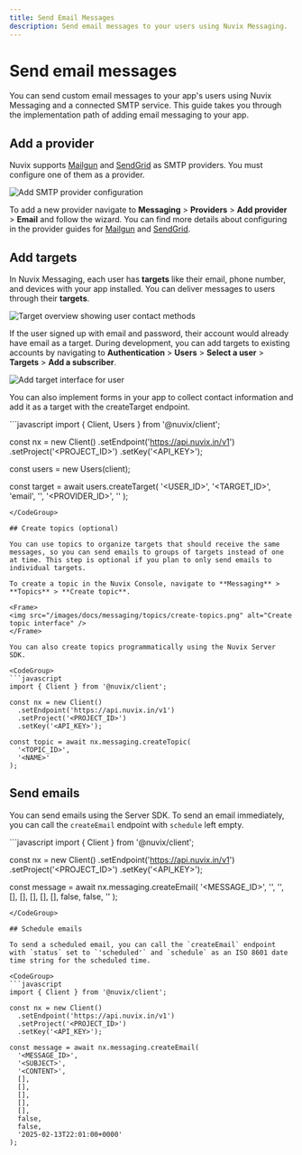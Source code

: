 ```yaml
---
title: Send Email Messages
description: Send email messages to your users using Nuvix Messaging.
---
```


# Send email messages

You can send custom email messages to your app's users using Nuvix Messaging and a connected SMTP service. This guide takes you through the implementation path of adding email messaging to your app.

## Add a provider

Nuvix supports [Mailgun](/products/messaging/mailgun) and [SendGrid](/products/messaging/sendgrid) as SMTP providers. You must configure one of them as a provider.

<Frame>
<img src="/images/docs/messaging/providers/mailgun/add-mailgun.png" alt="Add SMTP provider configuration" />
</Frame>

To add a new provider navigate to **Messaging** > **Providers** > **Add provider** > **Email** and follow the wizard. You can find more details about configuring in the provider guides for [Mailgun](/products/messaging/mailgun#configure-provider) and [SendGrid](/products/messaging/sendgrid#configure-provider).

## Add targets

In Nuvix Messaging, each user has **targets** like their email, phone number, and devices with your app installed. You can deliver messages to users through their **targets**.

<Frame>
<img src="/images/docs/messaging/targets/target-overview.png" alt="Target overview showing user contact methods" />
</Frame>

If the user signed up with email and password, their account would already have email as a target. During development, you can add targets to existing accounts by navigating to **Authentication** > **Users** > **Select a user** > **Targets** > **Add a subscriber**.

<Frame>
<img src="/images/docs/messaging/targets/add-targets.png" alt="Add target interface for user" />
</Frame>

You can also implement forms in your app to collect contact information and add it as a target with the createTarget endpoint.

<CodeGroup>
```javascript
import { Client, Users } from '@nuvix/client';

const nx = new Client()
  .setEndpoint('https://api.nuvix.in/v1')
  .setProject('<PROJECT_ID>')
  .setKey('<API_KEY>');

const users = new Users(client);

const target = await users.createTarget(
  '<USER_ID>',
  '<TARGET_ID>',
  'email',
  '<IDENTIFIER>',
  '<PROVIDER_ID>',
  '<NAME>'
);
```
</CodeGroup>

## Create topics (optional)

You can use topics to organize targets that should receive the same messages, so you can send emails to groups of targets instead of one at time. This step is optional if you plan to only send emails to individual targets.

To create a topic in the Nuvix Console, navigate to **Messaging** > **Topics** > **Create topic**.

<Frame>
<img src="/images/docs/messaging/topics/create-topics.png" alt="Create topic interface" />
</Frame>

You can also create topics programmatically using the Nuvix Server SDK.

<CodeGroup>
```javascript
import { Client } from '@nuvix/client';

const nx = new Client()
  .setEndpoint('https://api.nuvix.in/v1')
  .setProject('<PROJECT_ID>')
  .setKey('<API_KEY>');

const topic = await nx.messaging.createTopic(
  '<TOPIC_ID>',
  '<NAME>'
);
```
</CodeGroup>

## Send emails

You can send emails using the Server SDK. To send an email immediately, you can call the `createEmail` endpoint with `schedule` left empty.

<CodeGroup>
```javascript
import { Client } from '@nuvix/client';

const nx = new Client()
  .setEndpoint('https://api.nuvix.in/v1')
  .setProject('<PROJECT_ID>')
  .setKey('<API_KEY>');

const message = await nx.messaging.createEmail(
  '<MESSAGE_ID>',
  '<SUBJECT>',
  '<CONTENT>',
  [],
  [],
  [],
  [],
  [],
  false,
  false,
  ''
);
```
</CodeGroup>

## Schedule emails

To send a scheduled email, you can call the `createEmail` endpoint with `status` set to `'scheduled'` and `schedule` as an ISO 8601 date time string for the scheduled time.

<CodeGroup>
```javascript
import { Client } from '@nuvix/client';

const nx = new Client()
  .setEndpoint('https://api.nuvix.in/v1')
  .setProject('<PROJECT_ID>')
  .setKey('<API_KEY>');

const message = await nx.messaging.createEmail(
  '<MESSAGE_ID>',
  '<SUBJECT>',
  '<CONTENT>',
  [],
  [],
  [],
  [],
  [],
  false,
  false,
  '2025-02-13T22:01:00+0000'
);
```
</CodeGroup>
